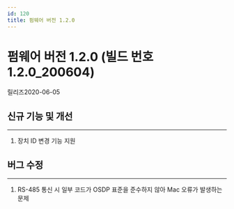 ```yaml
---
id: 120
title: 펌웨어 버전 1.2.0
---
```


# 펌웨어 버전 1.2.0 (빌드 번호 1.2.0_200604)

릴리즈<Separator/>2020-06-05


## 신규 기능 및 개선

---

1. 장치 ID 변경 기능 지원

## 버그 수정

---

<BugLists>

1. RS-485 통신 시 일부 코드가 OSDP 표준을 준수하지 않아 Mac 오류가 발생하는 문제

</BugLists>